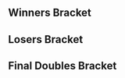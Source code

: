 {{DISPLAYTITLE:Kickstart 2: Doubles Bracket}}{{tabs static
|name1=Overview
|link1=Kickstart/2
|name2=Singles Bracket
|link2=Kickstart/2/Singles Bracket
|name3=Doubles Bracket
|link3=Kickstart/2/Doubles Bracket
|This=3
}}
<!-- Generated with http://tournament-nub.rhcloud.com/toliquipediadoubles name=KS2Doubles -->
 
==Winners Bracket==
{{16DEDoublesWBracketA
|r1m1t1p1=Professor Pro |r1m1t1p1flag=gb
|r1m1t1p2=Eikelmann |r1m1t1p2flag=ru |r1m1t1score=W
|r1m1t2p1=Bye |r1m1t2p1flag=
|r1m1t2p2=Bye |r1m1t2p2flag= |r1m1t2score=-
|r1m1win=1
 
 
|r1m2t1p1=Lorenzo |r1m2t1p1flag=
|r1m2t1p2=CptNebula |r1m2t1p2flag= |r1m2t1score=2
|r1m2t2p1=Kitanamonk |r1m2t2p1flag=
|r1m2t2p2=MonkeyMut |r1m2t2p2flag= |r1m2t2score=1
|r1m2win=1
 
 
|r1m3t1p1=Deathgazer |r1m3t1p1flag=gb
|r1m3t1p2=JoMo |r1m3t1p2flag=gb |r1m3t1score=2
|r1m3t2p1=Chube |r1m3t2p1flag=
|r1m3t2p2=Star |r1m3t2p2flag= |r1m3t2score=0
|r1m3win=1
 
 
|r1m4t1p1=BrTarolg |r1m4t1p1flag=gb
|r1m4t1p2=Oytun |r1m4t1p2flag= |r1m4t1score=2
|r1m4t2p1=Tchuk |r1m4t2p1flag=
|r1m4t2p2=Kamone |r1m4t2p2flag= |r1m4t2score=0
|r1m4win=1
 
 
|r1m5t1p1=Baxon |r1m5t1p1flag=fr
|r1m5t1p2=Dev |r1m5t1p2flag=se |r1m5t1score=W
|r1m5t2p1=Bye |r1m5t2p1flag=
|r1m5t2p2=Bye |r1m5t2p2flag= |r1m5t2score=-
|r1m5win=1
 
 
|r1m6t1p1=M.M Molgera |r1m6t1p1flag=
|r1m6t1p2=frugs |r1m6t1p2flag= |r1m6t1score=2
|r1m6t2p1=Yuppie |r1m6t2p1flag=
|r1m6t2p2=winty_dono |r1m6t2p2flag= |r1m6t2score=0
|r1m6win=1
 
 
|r1m7t1p1=R23 |r1m7t1p1flag=gb
|r1m7t1p2=Alpha Dash |r1m7t1p2flag=gb |r1m7t1score=2
|r1m7t2p1=Rogue |r1m7t2p1flag=
|r1m7t2p2=G |r1m7t2p2flag= |r1m7t2score=0
|r1m7win=1
 
 
|r1m8t1p1=JMG |r1m8t1p1flag=
|r1m8t1p2=23 |r1m8t1p2flag= |r1m8t1score=2
|r1m8t2p1=Moby |r1m8t2p1flag=
|r1m8t2p2=Dazy |r1m8t2p2flag= |r1m8t2score=0
|r1m8win=1
 
 
|r2m1t1p1=Professor Pro |r2m1t1p1flag=gb
|r2m1t1p2=Eikelmann |r2m1t1p2flag=ru |r2m1t1score=3
|r2m1t2p1=Lorenzo |r2m1t2p1flag=
|r2m1t2p2=CptNebula |r2m1t2p2flag= |r2m1t2score=0
|r2m1win=1
 
 
|r2m2t1p1=Deathgazer |r2m2t1p1flag=gb
|r2m2t1p2=JoMo |r2m2t1p2flag=gb |r2m2t1score=3
|r2m2t2p1=BrTarolg |r2m2t2p1flag=gb
|r2m2t2p2=Oytun |r2m2t2p2flag= |r2m2t2score=1
|r2m2win=1
 
 
|r2m3t1p1=Baxon |r2m3t1p1flag=fr
|r2m3t1p2=Dev |r2m3t1p2flag=se |r2m3t1score=3
|r2m3t2p1=M.M Molgera |r2m3t2p1flag=
|r2m3t2p2=frugs |r2m3t2p2flag= |r2m3t2score=0
|r2m3win=1
 
 
|r2m4t1p1=R23 |r2m4t1p1flag=gb
|r2m4t1p2=Alpha Dash |r2m4t1p2flag=gb |r2m4t1score=3
|r2m4t2p1=JMG |r2m4t2p1flag=
|r2m4t2p2=23 |r2m4t2p2flag= |r2m4t2score=0
|r2m4win=1
 
 
|r3m1t1p1=Professor Pro |r3m1t1p1flag=gb
|r3m1t1p2=Eikelmann |r3m1t1p2flag=ru |r3m1t1score=3
|r3m1t2p1=Deathgazer |r3m1t2p1flag=gb
|r3m1t2p2=JoMo |r3m1t2p2flag=gb |r3m1t2score=0
|r3m1win=1
 
 
|r3m2t1p1=Baxon |r3m2t1p1flag=fr
|r3m2t1p2=Dev |r3m2t1p2flag=se |r3m2t1score=3
|r3m2t2p1=R23 |r3m2t2p1flag=gb
|r3m2t2p2=Alpha Dash |r3m2t2p2flag=gb |r3m2t2score=1
|r3m2win=1
 
}}
 
==Losers Bracket==
{{16DEDoublesLBracketA
|l1m1t1p1=Bye |l1m1t1p1flag=
|l1m1t1p2=Bye |l1m1t1p2flag= |l1m1t1score=-
|l1m1t2p1=Kitanamonk |l1m1t2p1flag=
|l1m1t2p2=MonkeyMut |l1m1t2p2flag= |l1m1t2score=W
|l1m1win=2
 
 
|l1m2t1p1=Chube |l1m2t1p1flag=
|l1m2t1p2=Star |l1m2t1p2flag= |l1m2t1score=3
|l1m2t2p1=Tchuk |l1m2t2p1flag=
|l1m2t2p2=Kamone |l1m2t2p2flag= |l1m2t2score=0
|l1m2win=1
 
 
|l1m3t1p1=Bye |l1m3t1p1flag=
|l1m3t1p2=Bye |l1m3t1p2flag= |l1m3t1score=-
|l1m3t2p1=Yuppie |l1m3t2p1flag=
|l1m3t2p2=winty_dono |l1m3t2p2flag= |l1m3t2score=W
|l1m3win=2
 
 
|l1m4t1p1=Rogue |l1m4t1p1flag=
|l1m4t1p2=G |l1m4t1p2flag= |l1m4t1score=3
|l1m4t2p1=Moby |l1m4t2p1flag=
|l1m4t2p2=Dazy |l1m4t2p2flag= |l1m4t2score=1
|l1m4win=1
 
 
|l2m1t1p1=JMG |l2m1t1p1flag=
|l2m1t1p2=23 |l2m1t1p2flag= |l2m1t1score=3
|l2m1t2p1=Kitanamonk |l2m1t2p1flag=
|l2m1t2p2=MonkeyMut |l2m1t2p2flag= |l2m1t2score=2
|l2m1win=1
 
 
|l2m2t1p1=M.M Molgera |l2m2t1p1flag=
|l2m2t1p2=frugs |l2m2t1p2flag= |l2m2t1score=3
|l2m2t2p1=Chube |l2m2t2p1flag=
|l2m2t2p2=Star |l2m2t2p2flag= |l2m2t2score=2
|l2m2win=1
 
 
|l2m3t1p1=BrTarolg |l2m3t1p1flag=gb
|l2m3t1p2=Oytun |l2m3t1p2flag= |l2m3t1score=3
|l2m3t2p1=Yuppie |l2m3t2p1flag=
|l2m3t2p2=winty_dono |l2m3t2p2flag= |l2m3t2score=1
|l2m3win=1
 
 
|l2m4t1p1=Lorenzo |l2m4t1p1flag=
|l2m4t1p2=CptNebula |l2m4t1p2flag= |l2m4t1score=0
|l2m4t2p1=Rogue |l2m4t2p1flag=
|l2m4t2p2=G |l2m4t2p2flag= |l2m4t2score=3
|l2m4win=2
 
 
|l3m1t1p1=JMG |l3m1t1p1flag=
|l3m1t1p2=23 |l3m1t1p2flag= |l3m1t1score=3
|l3m1t2p1=M.M Molgera |l3m1t2p1flag=
|l3m1t2p2=frugs |l3m1t2p2flag= |l3m1t2score=0
|l3m1win=1
 
 
|l3m2t1p1=BrTarolg |l3m2t1p1flag=gb
|l3m2t1p2=Oytun |l3m2t1p2flag= |l3m2t1score=3
|l3m2t2p1=Rogue |l3m2t2p1flag=
|l3m2t2p2=G |l3m2t2p2flag= |l3m2t2score=0
|l3m2win=1
 
 
|l4m1t1p1=Deathgazer |l4m1t1p1flag=gb
|l4m1t1p2=JoMo |l4m1t1p2flag=gb |l4m1t1score=3
|l4m1t2p1=JMG |l4m1t2p1flag=
|l4m1t2p2=23 |l4m1t2p2flag= |l4m1t2score=0
|l4m1win=1
 
 
|l4m2t1p1=R23 |l4m2t1p1flag=gb
|l4m2t1p2=Alpha Dash |l4m2t1p2flag=gb |l4m2t1score=3
|l4m2t2p1=BrTarolg |l4m2t2p1flag=gb
|l4m2t2p2=Oytun |l4m2t2p2flag= |l4m2t2score=0
|l4m2win=1
 
}}
<onlyinclude>
==Final Doubles Bracket==
{{DEFinalDoublesBracket
<!-- FROM WINNERS -->
|r1m1t1p1=Professor Pro |r1m1t1p1flag=gb
|r1m1t1p2=Eikelmann |r1m1t1p2flag=ru |r1m1t1score=3
|r1m1t2p1=Baxon |r1m1t2p1flag=fr
|r1m1t2p2=Dev |r1m1t2p2flag=se |r1m1t2score=2
|r1m1win=1
 
 
<!-- FROM LOSERS -->
|l1m1t1p1=Deathgazer |l1m1t1p1flag=gb
|l1m1t1p2=JoMo |l1m1t1p2flag=gb |l1m1t1score=1
|l1m1t2p1=R23 |l1m1t2p1flag=gb
|l1m1t2p2=Alpha Dash |l1m1t2p2flag=gb |l1m1t2score=3
|l1m1win=2
 
 
<!-- LOSERS FINALS -->
|r2m1t1p1=Baxon |r2m1t1p1flag=fr
|r2m1t1p2=Dev |r2m1t1p2flag=se |r2m1t1score=3
|r2m1t2p1=R23 |r2m1t2p1flag=gb
|r2m1t2p2=Alpha Dash |r2m1t2p2flag=gb |r2m1t2score=2
|r2m1win=1
 
 
<!-- GRAND FINALS -->
|r3m1t1p1=Professor Pro |r3m1t1p1flag=gb
|r3m1t1p2=Eikelmann |r3m1t1p2flag=ru |r3m1t1score=3
|r3m1t2p1=Baxon |r3m1t2p1flag=fr
|r3m1t2p2=Dev |r3m1t2p2flag=se |r3m1t2score=2
|r3m1win=1
 
}}
</onlyinclude>
